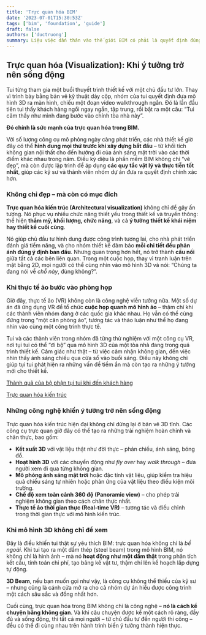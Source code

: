 ```yaml
---
title: 'Trực quan hóa BIM'
date: '2023-07-01T15:30:53Z'
tags: ['bim', 'foundation', 'guide']
draft: false
authors: ['ductruong']
summary: Liệu việc dấn thân vào thế giới BIM có phải là quyết định đúng đắn? Liệu chúng ta sẽ bắt đầu từ đâu? Chi phí sẽ là bao nhiêu? Và quan trọng nhất, bao giờ thì trái ngọt đầu tiên sẽ đến? Những câu hỏi này hoàn toàn chính đáng, bởi đây là một bước ngoặt lớn trong sự phát triển của doanh nghiệp bạn.
---
```


## Trực quan hóa (Visualization): Khi ý tưởng trở nên sống động

Tui từng tham gia một buổi thuyết trình thiết kế với một chủ đầu tư lớn. Thay vì trình bày bằng bản vẽ kỹ thuật dày cộp, nhóm của tui quyết định đưa mô hình 3D ra màn hình, chiếu một đoạn video walkthrough ngắn. Đó là lần đầu tiên tui thấy khách hàng ngồi ngay ngắn, tập trung, rồi bật ra một câu: “Tui cảm thấy như mình đang bước vào chính tòa nhà này”.

**Đó chính là sức mạnh của trực quan hóa trong BIM.**

Với số lượng công cụ mô phỏng ngày càng phát triển, các nhà thiết kế giờ đây có thể **hình dung mọi thứ trước khi xây dựng bắt đầu** – từ khối tích không gian nội thất cho đến hướng đi của ánh sáng mặt trời vào các thời điểm khác nhau trong năm. Điều kỳ diệu là phần mềm BIM không chỉ “vẽ đẹp”, mà còn được lập trình để áp dụng **các quy tắc vật lý và thực tiễn tốt nhất**, giúp các kỹ sư và thành viên nhóm dự án đưa ra quyết định chính xác hơn.

### Không chỉ đẹp – mà còn có mục đích

**Trực quan hóa kiến trúc (Architectural visualization)** không chỉ để gây ấn tượng. Nó phục vụ nhiều chức năng thiết yếu trong thiết kế và truyền thông: thể hiện **thẩm mỹ, khối lượng, chức năng**, và cả **ý tưởng thiết kế khái niệm hay thiết kế cuối cùng**.

Nó giúp chủ đầu tư hình dung được công trình tương lai, cho nhà phát triển đánh giá tiềm năng, và cho nhóm thiết kế đảm bảo **mỗi chi tiết đều phản ánh đúng ý định ban đầu**. Nhưng quan trọng hơn hết, nó trở thành **cầu nối** giữa tất cả các bên liên quan. Trong một cuộc họp, thay vì tranh luận trên mặt bằng 2D, mọi người có thể cùng nhìn vào mô hình 3D và nói: “Chúng ta đang nói về _chỗ này_, đúng không?”.

### Khi thực tế ảo bước vào phòng họp

Giờ đây, thực tế ảo (VR) không còn là công nghệ viễn tưởng nữa. Một số dự án đã ứng dụng VR để tổ chức **cuộc họp quanh mô hình ảo** – thậm chí khi các thành viên nhóm đang ở các quốc gia khác nhau. Họ vẫn có thể cùng đứng trong “một căn phòng ảo”, tương tác và thảo luận như thể họ đang nhìn vào cùng một công trình thực tế.

Tui và các thành viên trong nhóm đã từng thử nghiệm với một công cụ VR, nơi tụi tui có thể “đi bộ” qua mô hình 3D của một tòa nhà đang trong quá trình thiết kế. Cảm giác như thật – từ việc cảm nhận không gian, đến việc nhìn thấy ánh sáng chiếu qua cửa sổ vào buổi sáng. Điều này không chỉ giúp tụi tui phát hiện ra những vấn đề tiềm ẩn mà còn tạo ra những ý tưởng mới cho thiết kế.

[Thành quả của bộ phận tụi tui khi đến khách hàng]("https://investors.tollbrothers.com/news-and-events/press-releases/archive/27-07-2017-184555175")

[Trực quan hóa kiến trúc]("https://www.tollbrothers.com/events/kitchen360?utm_source=N%2FA&utm_medium=Direct%20Mail&utm_campaign=Direct%20Mail_CO_Prospects_CO&utm_content=CO_N%2FA_CO%20106498%20Colorado%20Kitchen%20360_106498&cmpid=DN/52876")

### Những công nghệ khiến ý tưởng trở nên sống động

Trực quan hóa kiến trúc hiện đại không chỉ dừng lại ở bản vẽ 3D tĩnh. Các công cụ trực quan giờ đây có thể tạo ra những trải nghiệm hoàn chỉnh và chân thực, bao gồm:

- **Kết xuất 3D** với vật liệu thật như đời thực – phản chiếu, ánh sáng, bóng đổ.
- **Hoạt hình 3D** với các chuyển động như _fly over_ hay _walk through_ – đưa người xem đi qua từng không gian.
- **Mô phỏng ánh sáng mặt trời** hoặc đặc tính vật liệu, giúp kiểm tra hiệu quả chiếu sáng tự nhiên hoặc phản ứng của vật liệu theo điều kiện môi trường.
- **Chế độ xem toàn cảnh 360 độ (Panoramic view)** – cho phép trải nghiệm không gian theo cách chân thực nhất.
- **Thực tế ảo thời gian thực (Real-time VR)** – tương tác và điều chỉnh trong thời gian thực với mô hình kiến trúc.

### Khi mô hình 3D không chỉ để xem

Đây là điều khiến tui thật sự yêu thích BIM: trực quan hóa không chỉ là _bề ngoài_. Khi tui tạo ra một dầm thép (steel beam) trong mô hình BIM, nó không chỉ là hình ảnh – mà nó **hoạt động như một dầm thật** trong phân tích kết cấu, tính toán chi phí, tạo bảng kê vật tư, thậm chí lên kế hoạch lắp dựng tự động.

**3D Beam**, nếu bạn muốn gọi như vậy, là công cụ không thể thiếu của kỹ sư – nhưng cũng là cánh cửa mở ra cho cả nhóm dự án hiểu được công trình một cách sâu sắc và đồng nhất hơn.

Cuối cùng, trực quan hóa trong BIM không chỉ là công nghệ – **nó là cách kể chuyện bằng không gian**. Và khi câu chuyện được kể một cách rõ ràng, đầy đủ và sống động, thì tất cả mọi người – từ chủ đầu tư đến người thi công – đều có thể đi cùng nhau trên hành trình biến ý tưởng thành hiện thực.
